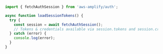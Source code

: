 ```typescript
import { fetchAuthSession } from 'aws-amplify/auth';

async function loadSessionTokens() {
  try {
    const session = await fetchAuthSession();
    // Tokens & credentials available via session.tokens and session.credentials
  } catch (error) {
    console.log(error);
  }
}
```

